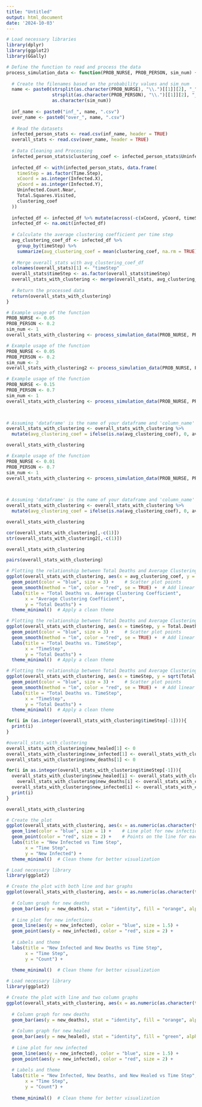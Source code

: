 ```yaml
---
title: "Untitled"
output: html_document
date: '2024-10-03'
---
```



```r
# Load necessary libraries
library(dplyr)
library(ggplot2)
library(GGally)
```


```r
# Define the function to read and process the data
process_simulation_data <- function(PROB_NURSE, PROB_PERSON, sim_num) {
  
  # Create the filenames based on the probability values and sim_num
  name <- paste0(strsplit(as.character(PROB_NURSE), "\\.")[[1]][2], "_", 
                 strsplit(as.character(PROB_PERSON), "\\.")[[1]][2], "_", 
                 as.character(sim_num))
  
  inf_name <- paste0("inf_", name, ".csv")
  over_name <- paste0("over_", name, ".csv")
  
  # Read the datasets
  infected_person_stats <- read.csv(inf_name, header = TRUE)
  overall_stats <- read.csv(over_name, header = TRUE)
  
  # Data Cleaning and Processing
  infected_person_stats$clustering_coef <- infected_person_stats$Uninfected.Count.Near / infected_person_stats$Total.Squares.Visited
  
  infected_df <- with(infected_person_stats, data.frame(
    timeStep = as.factor(Time.Step),
    xCoord = as.integer(Infected.X),
    yCoord = as.integer(Infected.Y),
    Uninfected.Count.Near,
    Total.Squares.Visited,
    clustering_coef
  ))
  
  infected_df <- infected_df %>% mutate(across(-c(xCoord, yCoord, timeStep, clustering_coef), ~ as.integer(.)))
  infected_df <- na.omit(infected_df)
  
  # Calculate the average clustering coefficient per time step
  avg_clustering_coef_df <- infected_df %>%
    group_by(timeStep) %>%
    summarize(avg_clustering_coef = mean(clustering_coef, na.rm = TRUE))
  
  # Merge overall_stats with avg_clustering_coef_df
  colnames(overall_stats)[1] <- "timeStep"
  overall_stats$timeStep <- as.factor(overall_stats$timeStep)
  overall_stats_with_clustering <- merge(overall_stats, avg_clustering_coef_df, by = "timeStep", all.x = TRUE)
  
  # Return the processed data
  return(overall_stats_with_clustering)
}
```


```r
# Example usage of the function
PROB_NURSE <- 0.05
PROB_PERSON <- 0.2
sim_num <- 1
overall_stats_with_clustering <- process_simulation_data(PROB_NURSE, PROB_PERSON, sim_num)
```

```r
# Example usage of the function
PROB_NURSE <- 0.05
PROB_PERSON <- 0.2
sim_num <- 2
overall_stats_with_clustering2 <- process_simulation_data(PROB_NURSE, PROB_PERSON, sim_num)
```

```r
# Example usage of the function
PROB_NURSE <- 0.15
PROB_PERSON <- 0.7
sim_num <- 1
overall_stats_with_clustering <- process_simulation_data(PROB_NURSE, PROB_PERSON, sim_num)

      

# Assuming 'dataframe' is the name of your dataframe and 'column_name' is the name of the column
overall_stats_with_clustering <- overall_stats_with_clustering %>%
  mutate(avg_clustering_coef = ifelse(is.na(avg_clustering_coef), 0, avg_clustering_coef))

overall_stats_with_clustering
```

```r

# Example usage of the function
PROB_NURSE <- 0.01
PROB_PERSON <- 0.7
sim_num <- 1
overall_stats_with_clustering <- process_simulation_data(PROB_NURSE, PROB_PERSON, sim_num)

      

# Assuming 'dataframe' is the name of your dataframe and 'column_name' is the name of the column
overall_stats_with_clustering <- overall_stats_with_clustering %>%
  mutate(avg_clustering_coef = ifelse(is.na(avg_clustering_coef), 0, avg_clustering_coef))

overall_stats_with_clustering
```


```r
cor(overall_stats_with_clustering[,-c(1)])
str(overall_stats_with_clustering2[,-c(1)])
```

```r
overall_stats_with_clustering
```
```r
pairs(overall_stats_with_clustering)
```


```r
# Plotting the relationship between Total Deaths and Average Clustering Coefficient
ggplot(overall_stats_with_clustering, aes(x = avg_clustering_coef, y = Total.Deaths)) +
  geom_point(color = "blue", size = 3) +    # Scatter plot points
  geom_smooth(method = "lm", color = "red", se = TRUE) +  # Add linear regression line with confidence interval
  labs(title = "Total Deaths vs. Average Clustering Coefficient",
       x = "Average Clustering Coefficient",
       y = "Total Deaths") +
  theme_minimal()  # Apply a clean theme
```



```r
# Plotting the relationship between Total Deaths and Average Clustering Coefficient
ggplot(overall_stats_with_clustering, aes(x = timeStep, y = Total.Deaths)) +
  geom_point(color = "blue", size = 3) +    # Scatter plot points
  geom_smooth(method = "lm", color = "red", se = TRUE) +  # Add linear regression line with confidence interval
  labs(title = "Total Deaths vs. TimeStep",
       x = "TimeStep",
       y = "Total Deaths") +
  theme_minimal()  # Apply a clean theme
```


```r
# Plotting the relationship between Total Deaths and Average Clustering Coefficient
ggplot(overall_stats_with_clustering, aes(x = timeStep, y = sqrt(Total.Deaths))) +
  geom_point(color = "blue", size = 3) +    # Scatter plot points
  geom_smooth(method = "lm", color = "red", se = TRUE) +  # Add linear regression line with confidence interval
  labs(title = "Total Deaths vs. TimeStep",
       x = "TimeStep",
       y = "Total Deaths") +
  theme_minimal()  # Apply a clean theme
```



```r
for(i in (as.integer(overall_stats_with_clustering$timeStep[-1]))){
  print(i)
}
```


```r
#overall_stats_with_clustering
overall_stats_with_clustering$new_healed[1] <- 0
overall_stats_with_clustering$new_infected[1] <- overall_stats_with_clustering$Current.Infected[1]
overall_stats_with_clustering$new_deaths[1] <- 0

for(i in as.integer(overall_stats_with_clustering$timeStep[-1])){
  overall_stats_with_clustering$new_healed[i] <- overall_stats_with_clustering$Total.Healed[i] - overall_stats_with_clustering$Total.Healed[i-1]
    overall_stats_with_clustering$new_deaths[i] <- overall_stats_with_clustering$Total.Deaths[i] - overall_stats_with_clustering$Total.Deaths[i-1]
  overall_stats_with_clustering$new_infected[i] <- overall_stats_with_clustering$Current.Infected[i] - overall_stats_with_clustering$Current.Infected[i-1] + overall_stats_with_clustering$new_deaths[i] + overall_stats_with_clustering$new_healed[i]
  print(i)
}

overall_stats_with_clustering


```

```r


# Create the plot
ggplot(overall_stats_with_clustering, aes(x = as.numeric(as.character(timeStep)), y = new_infected)) +
  geom_line(color = "blue", size = 1) +    # Line plot for new infections
  geom_point(color = "red", size = 2) +    # Points on the line for each time step
  labs(title = "New Infected vs Time Step",
       x = "Time Step",
       y = "New Infected") +
  theme_minimal()  # Clean theme for better visualization

```


```r
# Load necessary library
library(ggplot2)

# Create the plot with both line and bar graphs
ggplot(overall_stats_with_clustering, aes(x = as.numeric(as.character(timeStep)))) +
  
  # Column graph for new deaths
  geom_bar(aes(y = new_deaths), stat = "identity", fill = "orange", alpha = 0.5) +
  
  # Line plot for new infections
  geom_line(aes(y = new_infected), color = "blue", size = 1.5) +
  geom_point(aes(y = new_infected), color = "red", size = 2) +
  
  # Labels and theme
  labs(title = "New Infected and New Deaths vs Time Step",
       x = "Time Step",
       y = "Count") +
  
  theme_minimal()  # Clean theme for better visualization

```



```r
# Load necessary library
library(ggplot2)

# Create the plot with line and two column graphs
ggplot(overall_stats_with_clustering, aes(x = as.numeric(as.character(timeStep)))) +
  
  # Column graph for new deaths
  geom_bar(aes(y = new_deaths), stat = "identity", fill = "orange", alpha = 0.5) +
  
  # Column graph for new healed
  geom_bar(aes(y = new_healed), stat = "identity", fill = "green", alpha = 0.5) +
  
  # Line plot for new infected
  geom_line(aes(y = new_infected), color = "blue", size = 1.5) +
  geom_point(aes(y = new_infected), color = "red", size = 2) +
  
  # Labels and theme
  labs(title = "New Infected, New Deaths, and New Healed vs Time Step",
       x = "Time Step",
       y = "Count") +
  
  theme_minimal()  # Clean theme for better visualization

```







































